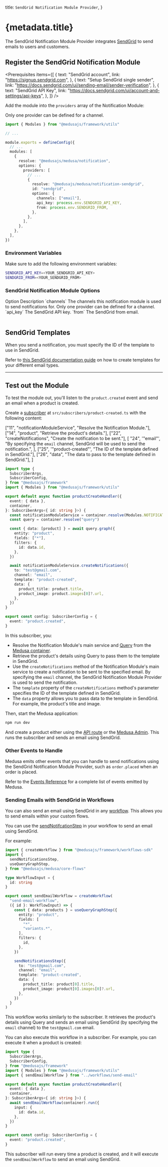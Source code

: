 
  title: `SendGrid Notification Module Provider`,
}

# {metadata.title}

The SendGrid Notification Module Provider integrates [SendGrid](https://sendgrid.com) to send emails to users and customers.

## Register the SendGrid Notification Module

<Prerequisites
  items={[
    {
      text: "SendGrid account",
      link: "https://signup.sendgrid.com",
    },
    {
      text: "Setup SendGrid single sender",
      link: "https://docs.sendgrid.com/ui/sending-email/sender-verification",
    },
    {
      text: "SendGrid API Key",
      link: "https://docs.sendgrid.com/ui/account-and-settings/api-keys",
    },
  ]}
/>

Add the module into the `providers` array of the Notification Module:

<Note>

Only one provider can be defined for a channel.

</Note>

```ts title="medusa-config.ts"
import { Modules } from "@medusajs/framework/utils"

// ...

module.exports = defineConfig({
  // ...
  modules: [
    {
      resolve: "@medusajs/medusa/notification",
      options: {
        providers: [
          // ...
          {
            resolve: "@medusajs/medusa/notification-sendgrid",
            id: "sendgrid",
            options: {
              channels: ["email"],
              api_key: process.env.SENDGRID_API_KEY,
              from: process.env.SENDGRID_FROM,
            },
          },
        ],
      },
    },
  ],
})
```

### Environment Variables

Make sure to add the following environment variables:

```bash
SENDGRID_API_KEY=<YOUR_SENDGRID_API_KEY>
SENDGRID_FROM=<YOUR_SENDGRID_FROM>
```

### SendGrid Notification Module Options

<Table>
  <Table.Header>
    <Table.Row>
      <Table.HeaderCell>Option</Table.HeaderCell>
      <Table.HeaderCell>Description</Table.HeaderCell>
    </Table.Row>
  </Table.Header>
  <Table.Body>
    <Table.Row>
      <Table.Cell>`channels`</Table.Cell>
      <Table.Cell>
        The channels this notification module is used to send notifications for.
        Only one provider can be defined for a channel.
      </Table.Cell>
    </Table.Row>
    <Table.Row>
      <Table.Cell>`api_key`</Table.Cell>
      <Table.Cell>The SendGrid API key.</Table.Cell>
    </Table.Row>
    <Table.Row>
      <Table.Cell>`from`</Table.Cell>
      <Table.Cell>The SendGrid from email.</Table.Cell>
    </Table.Row>
  </Table.Body>
</Table>

## SendGrid Templates

When you send a notification, you must specify the ID of the template to use in SendGrid.

Refer to [this SendGrid documentation guide](https://docs.sendgrid.com/ui/sending-email/how-to-send-an-email-with-dynamic-templates) on how to create templates for your different email types.

---

## Test out the Module

To test the module out, you'll listen to the `product.created` event and send an email when a product is created.

Create a [subscriber](!docs!/learn/fundamentals/events-and-subscribers) at `src/subscribers/product-created.ts` with the following content:

  ["11", "notificationModuleService", "Resolve the Notification Module."],
  ["14", "product", "Retrieve the product's details."],
  ["22", "createNotifications", "Create the notification to be sent."],
  [
    "24",
    '"email"',
    "By specifying the `email` channel, SendGrid will be used to send the notification.",
  ],
  ["25", '"product-created"', "The ID of the template defined in SendGrid."],
  ["26", "data", "The data to pass to the template defined in SendGrid."],
]

```ts title="src/subscribers/product-created.ts" highlights={highlights} collapsibleLines="1-7" expandButtonLabel="Show Imports"
import type {
  SubscriberArgs,
  SubscriberConfig,
} from "@medusajs/framework"
import { Modules } from "@medusajs/framework/utils"

export default async function productCreateHandler({
  event: { data },
  container,
}: SubscriberArgs<{ id: string }>) {
  const notificationModuleService = container.resolve(Modules.NOTIFICATION)
  const query = container.resolve("query")

  const { data: [product] } = await query.graph({
    entity: "product",
    fields: ["*"],
    filters: {
      id: data.id,
    },
  })

  await notificationModuleService.createNotifications({
    to: "test@gmail.com",
    channel: "email",
    template: "product-created",
    data: {
      product_title: product.title,
      product_image: product.images[0]?.url,
    },
  })
}

export const config: SubscriberConfig = {
  event: "product.created",
}
```

In this subscriber, you:

- Resolve the Notification Module's main service and [Query](!docs!/learn/fundamentals/module-links/query) from the [Medusa container](!docs!/learn/fundamentals/medusa-container).
- Retrieve the product's details using Query to pass them to the template in SendGrid.
- Use the `createNotifications` method of the Notification Module's main service to create a notification to be sent to the specified email. By specifying the `email` channel, the SendGrid Notification Module Provider is used to send the notification.
- The `template` property of the `createNotifications` method's parameter specifies the ID of the template defined in SendGrid.
- The `data` property allows you to pass data to the template in SendGrid. For example, the product's title and image.

Then, start the Medusa application:

```bash npm2yarn
npm run dev
```

And create a product either using the [API route](!api!/admin#products_postproducts) or the [Medusa Admin](!user-guide!/products/create). This runs the subscriber and sends an email using SendGrid.

### Other Events to Handle

Medusa emits other events that you can handle to send notifications using the SendGrid Notification Module Provider, such as `order.placed` when an order is placed.

Refer to the [Events Reference](/references/events) for a complete list of events emitted by Medusa.

### Sending Emails with SendGrid in Workflows

You can also send an email using SendGrid in any [workflow](!docs!/learn/fundamentals/workflows). This allows you to send emails within your custom flows.

You can use the [sendNotifcationStep](!resources!/references/medusa-workflows/steps/sendNotificationsStep) in your workflow to send an email using SendGrid.

For example:

```ts title="src/workflows/send-email.ts"
import { createWorkflow } from "@medusajs/framework/workflows-sdk"
import { 
  sendNotificationsStep, 
  useQueryGraphStep,
} from "@medusajs/medusa/core-flows"

type WorkflowInput = {
  id: string
}

export const sendEmailWorkflow = createWorkflow(
  "send-email-workflow",
  ({ id }: WorkflowInput) => {
    const { data: products } = useQueryGraphStep({
      entity: "product",
      fields: [
        "*",
        "variants.*",
      ],
      filters: {
        id,
      },
    })

    sendNotificationsStep({
      to: "test@gmail.com",
      channel: "email",
      template: "product-created",
      data: {
        product_title: product[0].title,
        product_image: product[0].images[0]?.url,
      },
    })
  }
)
```

This workflow works similarly to the subscriber. It retrieves the product's details using Query and sends an email using SendGrid (by specifying the `email` channel) to the `test@gmail.com` email.

You can also execute this workflow in a subscriber. For example, you can execute it when a product is created:

```ts title="src/subscribers/product-created.ts"
import type {
  SubscriberArgs,
  SubscriberConfig,
} from "@medusajs/framework"
import { Modules } from "@medusajs/framework/utils"
import { sendEmailWorkflow } from "../workflows/send-email"

export default async function productCreateHandler({
  event: { data },
  container,
}: SubscriberArgs<{ id: string }>) {
  await sendEmailWorkflow(container).run({
    input: {
      id: data.id,
    },
  })
}

export const config: SubscriberConfig = {
  event: "product.created",
}
```

This subscriber will run every time a product is created, and it will execute the `sendEmailWorkflow` to send an email using SendGrid.
